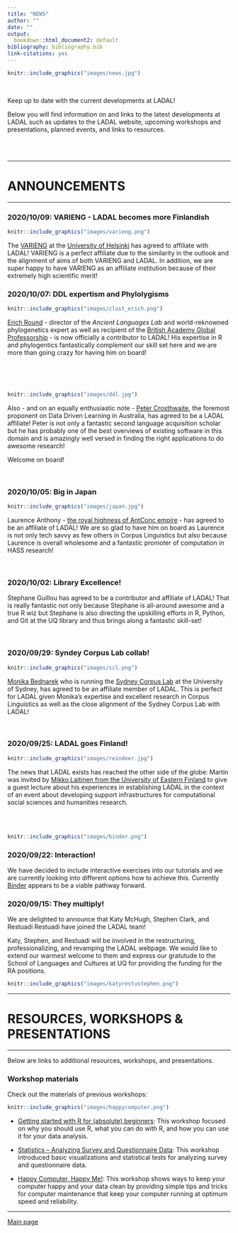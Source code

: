 ```yaml
---
title: "NEWS"
author: ""
date: ""
output:
  bookdown::html_document2: default
bibliography: bibliography.bib
link-citations: yes
---
```

 

```r
knitr::include_graphics("images/news.jpg")
```

<br> 

Keep up to date with the current developments at LADAL!

Below you will find information on and links to the latest developments at LADAL such as updates to the LADAL website, upcoming workshops and presentations, planned events, and links to resources. 

<br> <br>

***

# ANNOUNCEMENTS{-}

***

### 2020/10/09: VARIENG - LADAL becomes more Finlandish{-}


```r
knitr::include_graphics("images/varieng.png")
```
  
The [VARIENG](https://www.helsinki.fi/en/researchgroups/varieng) at the [University of Helsinki](https://www.helsinki.fi/en) has agreed to affiliate with LADAL! VARIENG is a perfect affiliate due to the similarity in the outlook and the alignment of aims of both VARIENG and LADAL. In addition, we are super happy to have VARIENG as an affiliate institution because of their extremely high scientific merit!


### 2020/10/07: DDL expertism and Phylolygisms{-}

```r
knitr::include_graphics("images/clust_erich.png")
```

[Erich Round](https://researchers.uq.edu.au/researcher/1761) - director of the *Ancient Languages Lab* and world-reknowned phylogenetics expert as well as recipient of the [British Academy Global Professorship](https://languages-cultures.uq.edu.au/article/2020/07/dr-erich-round-awarded-british-academy-global-professorship) - is now officially a contributor to LADAL! His expertise in R and phylogentics fantastically complement our skill set here and we are more than going crazy for having him on board!

<br><br><br>

```r
knitr::include_graphics("images/ddl.jpg")
```

Also - and on an equally enthusiastic note - [Peter Crosthwaite](http://researchers.uq.edu.au/researcher/18390), the foremost proponent on Data Driven Learning in Australia, has agreed to be a LADAL affiliate! Peter is not only a fantastic  second language acquisition scholar but he has probably one of the best overviews of existing software in this domain and is amazingly well versed in finding the right applications to do awesome research!

Welcome on board!

<br>

### 2020/10/05: Big in Japan{-}

```r
knitr::include_graphics("images/japan.jpg")
```

Laurence Anthony - [the royal highness of AntConc empire](https://www.laurenceanthony.net/software/antconc/) - has agreed to be an affiliate of LADAL! We are so glad to have him on board as Laurence is not only tech savvy as few others in Corpus Linguistics but also because Laurence is overall wholesome and a fantastic promoter of computation in HASS research!

<br>

### 2020/10/02: Library Excellence!{-}

Stephane Guillou has agreed to be a contributor and affiliate of LADAL! That is really fantastic not only because Stephane is all-around awesome and a true R wiz but Stephane is also directing the upskilling efforts in R, Python, and Git at the UQ library and thus brings along a fantastic skill-set!

<br>


### 2020/09/29: Syndey Corpus Lab collab!{-}

```r
knitr::include_graphics("images/scl.png")
```

[Monika Bednarek](https://www.sydney.edu.au/arts/about/our-people/academic-staff/monika-bednarek.html) who is running the [Sydney Corpus Lab](https://sydneycorpuslab.com/) at the University of Sydney, has agreed to be an affiliate member of LADAL. This is perfect for LADAL given Monika's expertise and excellent research in Corpus Linguistics as well as the close alignment of the Sydney Corpus Lab with LADAL!

<br>

### 2020/09/25: LADAL goes Finland!{-}

```r
knitr::include_graphics("images/reindeer.jpg")
```

The news that LADAL exists has reached the other side of the globe: Martin was invited by [Mikko Laitinen from the University of Eastern Finland](https://uefconnect.uef.fi/en/person/mikko.laitinen/) to give a guest lecture about his experiences in establishing LADAL in the context of an event about developing support infrastructures for computational social sciences and humanities research.

<br><br>

```r
knitr::include_graphics("images/binder.png")
```

### 2020/09/22: Interaction!{-}

We have decided to include interactive exercises into our tutorials and we are currently looking into different options how to achieve this. Currently [Binder](https://mybinder.org/) appears to be a viable pathway forward. 


### 2020/09/15: They multiply!{-}

We are delighted to announce that Katy McHugh, Stephen Clark, and Restuadi Restuadi have joined the LADAL team!

Katy, Stephen, and Restuadi will be involved in the restructuring, professionalizing, and revamping the LADAL webpage. We would like to extend our warmest welcome to them and express our gratutude to the School of Languages and Cultures at UQ for providing the funding for the RA positions.

```r
knitr::include_graphics("images/katyrestustephen.png")
```


***

# RESOURCES, WORKSHOPS & PRESENTATIONS{-}

***

Below are links to additional resources, workshops, and presentations. 

### Workshop materials{-}

Check out the materials of previous workshops:

```r
knitr::include_graphics("images/happycomputer.png")
```

+ [Getting started with R for (absolute) beginners](file:///D:/Uni/UQ/SLC/LADAL/SLCLADAL.github.io/IntroR_workshop.html): This workshop focused on why you should use R, what you can do with R, and how you can use it for your data analysis. 


+ [Statistics – Analyzing Survey and Questionnaire Data](file:///D:/Uni/UQ/SLC/LADAL/SLCLADAL.github.io/surveys.html): This workshop introduced basic visualizations and statistical tests for analyzing survey and questionnaire data. 

+ [Happy Computer, Happy Me!](file:///D:/Uni/UQ/SLC/LADAL/SLCLADAL.github.io/introcomputer.html): This workshop shows ways to keep your computer happy and your data clean by providing simple tips and tricks for computer maintenance that keep your computer running at optimum speed and reliability. 


***

[Main page](https://slcladal.github.io/index.html)

